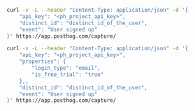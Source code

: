 
```bash
curl -v -L --header "Content-Type: application/json" -d '{
    "api_key": "<ph_project_api_key>",
    "distinct_id": "distinct_id_of_the_user",
    "event": "User signed up"
}' https://app.posthog.com/capture/
```

<NamingTip />

<SettingProperties />

```bash
curl -v -L --header "Content-Type: application/json" -d '{
    "api_key": "<ph_project_api_key>",
    "properties": {
        "login_type": "email",
        "is_free_trial": "true"
    },,
    "distinct_id": "distinct_id_of_the_user",
    "event": "User signed up"
}' https://app.posthog.com/capture/
```